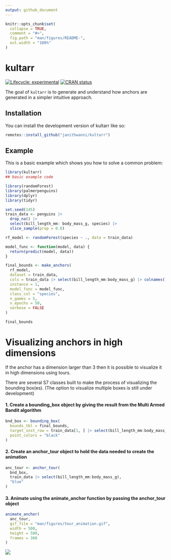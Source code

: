 ```yaml
---
output: github_document
---
```


<!-- README.md is generated from README.Rmd. Please edit that file -->

```r
knitr::opts_chunk$set(
  collapse = TRUE,
  comment = "#>",
  fig.path = "man/figures/README-",
  out.width = "100%"
)
```

# kultarr

<!-- badges: start -->
[![Lifecycle: experimental](https://img.shields.io/badge/lifecycle-experimental-orange.svg)](https://lifecycle.r-lib.org/articles/stages.html#experimental)
[![CRAN status](https://www.r-pkg.org/badges/version/kultarr)](https://CRAN.R-project.org/package=kultarr)
<!-- badges: end -->

The goal of `kultarr` is to generate and understand how anchors are generated in a simpler intuitive approach.


## Installation

You can install the development version of kultarr like so:

``` r
remotes::install_github("janithwanni/kultarr")
```

## Example

This is a basic example which shows you how to solve a common problem:

```r
library(kultarr)
## basic example code

library(randomForest)
library(palmerpenguins)
library(dplyr)
library(tidyr)

set.seed(145)
train_data <- penguins |> 
  drop_na() |>
  select(bill_length_mm: body_mass_g, species) |>
  slice_sample(prop = 0.8)

rf_model <- randomForest(species ~ ., data = train_data)

model_func <- function(model, data) {
  return(predict(model, data))
}

final_bounds <- make_anchors(
  rf_model,
  dataset = train_data,
  cols = train_data |> select(bill_length_mm:body_mass_g) |> colnames(),
  instance = 1,
  model_func = model_func,
  class_col = "species",
  n_games = 5,
  n_epochs = 50,
  verbose = FALSE
)

final_bounds
```

# Visualizing anchors in high dimensions

If the anchor has a dimension larger than 3 then it is possible to visualize it in high dimensions using tours.

There are several S7 classes built to make the process of visualizing the bounding box(es).
(The option to visualize multiple boxes is still under development)

#### 1. Create a bounding_box object by giving the result from the Multi Armed Bandit algorithm

```r
bnd_box <- bounding_box(
  bounds_tbl = final_bounds,
  target_inst_row = train_data[1, ] |> select(bill_length_mm:body_mass_g),
  point_colors = "black"
)
```

#### 2. Create an anchor_tour object to hold the data needed to create the animation

```r
anc_tour <- anchor_tour(
  bnd_box,
  train_data |> select(bill_length_mm:body_mass_g),
  "blue"
)
```

#### 3. Animate using the animate_anchor function by passing the anchor_tour object

```r
animate_anchor(
  anc_tour,
  gif_file = "man/figures/tour_animation.gif",
  width = 500,
  height = 500,
  frames = 360
)
```

![](man/figures/tour_animation.gif)

